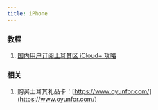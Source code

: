 ```yaml
---
title: iPhone
---
```


### 教程

1. [国内用户订阅土耳其区 iCloud+ 攻略](https://zblogs.top/how-to-subscribe-to-turkey-icloud/)

### 相关

1. 购买土耳其礼品卡：[https://www.oyunfor.com/](https://www.oyunfor.com/)
